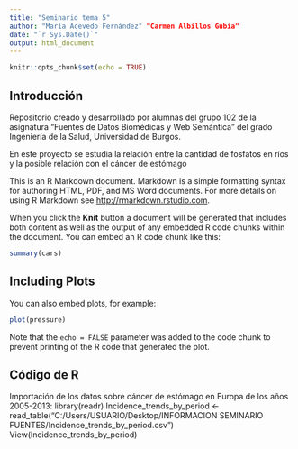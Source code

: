 ```yaml
---
title: "Seminario tema 5"
author: "María Acevedo Fernández" "Carmen Albillos Gubia"
date: "`r Sys.Date()`"
output: html_document
---
```


```r
knitr::opts_chunk$set(echo = TRUE)
```

## Introducción
Repositorio creado y desarrollado por alumnas del grupo 102 de la asignatura "Fuentes de Datos Biomédicas y Web Semántica" del grado Ingeniería de la Salud, Universidad de Burgos.

En este proyecto se estudia la relación entre la cantidad de fosfatos en ríos y la posible relación con el cáncer de estómago 











This is an R Markdown document. Markdown is a simple formatting syntax for authoring HTML, PDF, and MS Word documents. For more details on using R Markdown see <http://rmarkdown.rstudio.com>.

When you click the **Knit** button a document will be generated that includes both content as well as the output of any embedded R code chunks within the document. You can embed an R code chunk like this:

```r
summary(cars)
```

## Including Plots

You can also embed plots, for example:

```r
plot(pressure)
```

Note that the `echo = FALSE` parameter was added to the code chunk to prevent printing of the R code that generated the plot.








##  Código de R 
Importación de los datos sobre cáncer de estómago en Europa de los años 2005-2013:
library(readr)
Incidence_trends_by_period <- read_table("C:/Users/USUARIO/Desktop/INFORMACION SEMINARIO FUENTES/Incidence_trends_by_period.csv")
View(Incidence_trends_by_period)

